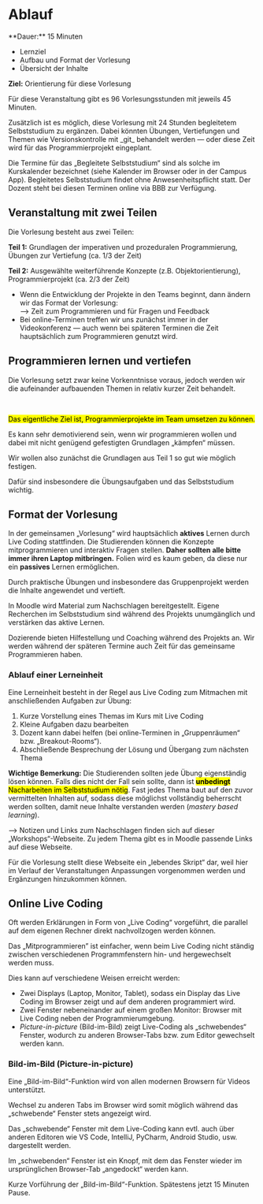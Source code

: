
# Ablauf

<Callout>
  **Dauer:** 15 Minuten

  - Lernziel
  - Aufbau und Format der Vorlesung
  - Übersicht der Inhalte

  **Ziel:** Orientierung für diese Vorlesung
</Callout>

Für diese Veranstaltung gibt es 96 Vorlesungsstunden mit jeweils 45 Minuten.

<Callout type="info">
Zusätzlich ist es möglich, diese Vorlesung mit 24 Stunden begleitetem 
Selbststudium zu ergänzen. Dabei könnten Übungen, Vertiefungen und 
Themen wie Versionskontrolle mit _git_ behandelt werden &mdash; oder 
diese Zeit wird für das Programmierprojekt eingeplant.

Die Termine für das „Begleitete Selbststudium“ sind als solche im 
Kurskalender bezeichnet (siehe Kalender im Browser oder in der 
Campus App). Begleitetes Selbststudium findet ohne Anwesenheitspflicht statt. 
Der Dozent steht bei diesen Terminen online via BBB zur Verfügung.
</Callout>

## Veranstaltung mit zwei Teilen

Die Vorlesung besteht aus zwei Teilen:

**Teil 1:** Grundlagen der imperativen und prozeduralen Programmierung, Übungen zur Vertiefung (ca. 1/3 der Zeit)

**Teil 2:** Ausgewählte weiterführende Konzepte (z.B. Objektorientierung), Programmierprojekt (ca. 2/3 der Zeit) 

- Wenn die Entwicklung der Projekte in den Teams beginnt, dann ändern wir das Format der Vorlesung: <br/> &xrarr; Zeit zum Programmieren und für Fragen und Feedback
- Bei online-Terminen treffen wir uns zunächst immer in der Videokonferenz &mdash; auch wenn bei späteren Terminen die Zeit hauptsächlich zum Programmieren genutzt wird.

## Programmieren lernen und vertiefen

Die Vorlesung setzt zwar keine Vorkenntnisse voraus, jedoch werden wir die aufeinander aufbauenden Themen in relativ kurzer Zeit behandelt.

<br/>

<mark>Das eigentliche Ziel ist, Programmierprojekte im Team umsetzen zu können.</mark>

Es kann sehr demotivierend sein, wenn wir programmieren wollen und dabei mit nicht genügend gefestigten Grundlagen „kämpfen“ müssen.

Wir wollen also zunächst die Grundlagen aus Teil 1 so gut wie möglich festigen.

Dafür sind insbesondere die Übungsaufgaben und das Selbststudium wichtig.

## Format der Vorlesung

In der gemeinsamen „Vorlesung“ wird hauptsächlich **aktives** Lernen
durch Live Coding stattfinden. Die Studierenden können die Konzepte
mitprogrammieren und interaktiv Fragen stellen. **Daher sollten 
alle bitte immer ihren Laptop mitbringen.** Folien wird es kaum 
geben, da diese nur ein **passives** Lernen ermöglichen. 

Durch praktische Übungen und insbesondere das Gruppenprojekt 
werden die Inhalte angewendet und vertieft. 

In Moodle wird Material zum Nachschlagen bereitgestellt. Eigene 
Recherchen im Selbststudium sind während des Projekts 
unumgänglich und verstärken das aktive Lernen. 

Dozierende bieten Hilfestellung und Coaching während des Projekts an. 
Wir werden während der späteren Termine auch Zeit für das gemeinsame
Programmieren haben.

### Ablauf einer Lerneinheit

Eine Lerneinheit besteht in der Regel aus Live Coding 
zum Mitmachen mit anschließenden Aufgaben zur Übung:

1. Kurze Vorstellung eines Themas im Kurs mit Live Coding
1. Kleine Aufgaben dazu bearbeiten
1. Dozent kann dabei helfen (bei online-Terminen in „Gruppenräumen“ bzw. „Breakout-Rooms“).
1. Abschließende Besprechung der Lösung und Übergang zum nächsten Thema

**Wichtige Bemerkung:** Die Studierenden sollten jede Übung
eigenständig lösen können. Falls dies nicht der Fall sein sollte,
dann ist <mark>**unbedingt** Nacharbeiten im Selbststudium nötig</mark>. 
Fast jedes Thema baut auf den zuvor vermittelten Inhalten auf,
sodass diese möglichst vollständig beherrscht werden sollten, damit neue Inhalte verstanden werden (_mastery based learning_).

<Callout type="info">
&xrarr; Notizen und Links zum Nachschlagen finden sich auf dieser „Workshops“-Webseite. Zu jedem Thema gibt es in Moodle passende Links auf diese Webseite.

Für die Vorlesung stellt diese Webseite ein „lebendes Skript“ dar, weil hier
im Verlauf der Veranstaltungen Anpassungen vorgenommen werden und 
Ergänzungen hinzukommen können.
</Callout>

## Online Live Coding

Oft werden Erklärungen in Form von „Live Coding“ vorgeführt, die 
parallel auf dem eigenen Rechner direkt nachvollzogen werden 
können.

Das „Mitprogrammieren” ist einfacher, wenn beim Live Coding nicht 
ständig zwischen verschiedenen Programmfenstern hin- und 
hergewechselt werden muss.

Dies kann auf verschiedene Weisen erreicht werden:

- Zwei Displays (Laptop, Monitor, Tablet), sodass ein Display das Live Coding im Browser zeigt und auf dem anderen programmiert wird.
- Zwei Fenster nebeneinander auf einem großen Monitor: Browser mit Live Coding neben der Programmierumgebung.
- _Picture-in-picture_ (Bild-im-Bild) zeigt Live-Coding als „schwebendes“ Fenster, wodurch zu anderen Browser-Tabs bzw. zum Editor gewechselt werden kann.

### Bild-im-Bild (Picture-in-picture)

Eine „Bild-im-Bild“-Funktion wird von allen modernen Browsern 
für Videos unterstützt.

Wechsel zu anderen Tabs im Browser wird somit möglich während das „schwebende“ Fenster stets angezeigt wird.

Das „schwebende“ Fenster mit dem Live-Coding kann evtl. auch über anderen Editoren wie VS Code, IntelliJ, PyCharm, Android Studio, usw. dargestellt werden.

Im „schwebenden“ Fenster ist ein Knopf, mit dem das Fenster wieder im ursprünglichen Browser-Tab „angedockt“ werden kann. 

<Callout type="warning" emoji="👨🏻‍💻">
Kurze Vorführung der „Bild-im-Bild“-Funktion.
</Callout>

<Callout>
Spätestens jetzt 15 Minuten Pause.
</Callout>
